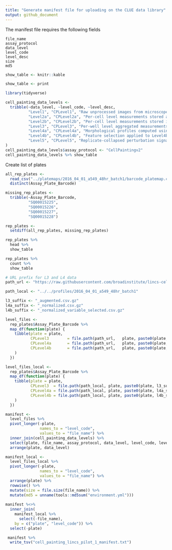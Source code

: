 ```yaml
---
title: "Generate manifest file for uploading on the CLUE data library"
output: github_document
---
```


The manifest file requires the following fields

```
file_name	
assay_protocol	
data_level	
level_code	
level_desc	
size
md5
```

```r
show_table <- knitr::kable
```


```r
show_table <- print
```


```r
library(tidyverse)
```


```r
cell_painting_data_levels <- 
  tribble(~data_level, ~level_code, ~level_desc,
          "Level1", "CPLevel1", "Raw unprocessed images from microscopes",
          "Level2a", "CPLevel2a", "Per-cell level measurements stored across multiple CSVs", 
          "Level2b", "CPLevel2b", "Per-cell level measurements stored in a single backend file per assay plate", 
          "Level3", "CPLevel3", "Per-well level aggregated measurements",
          "Level4a", "CPLevel4a", "Morphological profiles computed using z-scores relative to the plate population",
          "Level4b", "CPLevel4b", "Feature selection applied to Level4b",
          "Level5", "CPLevel5", "Replicate-collapsed perturbation signatures"
)
cell_painting_data_levels$assay_protocol <- "CellPaintingv2"
cell_painting_data_levels %>% show_table

```

Create list of plates

```r
all_rep_plates <- 
  read_csv("../platemaps/2016_04_01_a549_48hr_batch1/barcode_platemap.csv") %>%
  distinct(Assay_Plate_Barcode)

missing_rep_plates <- 
  tribble(~Assay_Plate_Barcode,
          "SQ00015225",
          "SQ00015226",
          "SQ00015227",
          "SQ00015228")

rep_plates <-
  setdiff(all_rep_plates, missing_rep_plates)

rep_plates %>%
  head %>%
  show_table

rep_plates %>%
  count %>%
  show_table
```


```r
# URL prefix for L3 and L4 data
path_url <- "https://raw.githubusercontent.com/broadinstitute/lincs-cell-painting/master/profiles/2016_04_01_a549_48hr_batch1"

path_local <- "../../profiles/2016_04_01_a549_48hr_batch1"

l3_suffix <- "_augmented.csv.gz"
l4a_suffix <- "_normalized.csv.gz"
l4b_suffix <- "_normalized_variable_selected.csv.gz"

level_files <- 
  rep_plates$Assay_Plate_Barcode %>%
  map_df(function(plate) {
    tibble(plate = plate,
           CPLevel3        = file.path(path_url,   plate, paste0(plate, l3_suffix)),
           CPLevel4a       = file.path(path_url,   plate, paste0(plate, l4a_suffix)),
           CPLevel4b       = file.path(path_url,   plate, paste0(plate, l4b_suffix))
    )
  })

level_files_local <- 
  rep_plates$Assay_Plate_Barcode %>%
  map_df(function(plate) {
    tibble(plate = plate,
           CPLevel3  = file.path(path_local, plate, paste0(plate, l3_suffix)),
           CPLevel4a = file.path(path_local, plate, paste0(plate, l4a_suffix)),
           CPLevel4b = file.path(path_local, plate, paste0(plate, l4b_suffix))
    )
  })
```


```r
manifest <- 
  level_files %>% 
  pivot_longer(-plate, 
               names_to = "level_code",
               values_to = "file_name") %>% 
  inner_join(cell_painting_data_levels) %>%
  select(plate, file_name, assay_protocol, data_level, level_code, level_desc) %>%
  arrange(plate, data_level) 

manifest_local <-
  level_files_local %>% 
  pivot_longer(-plate, 
               names_to = "level_code",
               values_to = "file_name") %>% 
  arrange(plate) %>%
  rowwise() %>%
  mutate(size = file.size(file_name)) %>%
  mutate(md5 = unname(tools::md5sum("environment.yml")))
  
manifest %<>%
  inner_join(
    manifest_local %>% 
      select(-file_name),
    by = c("plate", "level_code")) %>%
  select(-plate)

 manifest %>%
  write_tsv("cell_painting_lincs_pilot_1_manifest.txt")
```


